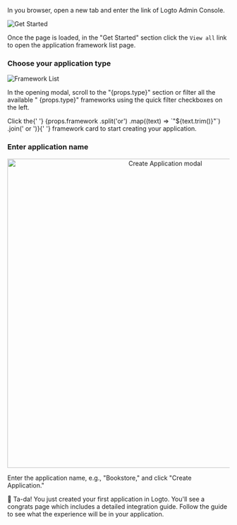 
In you browser, open a new tab and enter the link of Logto Admin Console.

![Get Started](../assets/get-started.png)

Once the page is loaded, in the "Get Started" section click the `View all` link to open the application framework list page.

### Choose your application type

![Framework List](../assets/framework-list.png)

<p>
  In the opening modal, scroll to the "{props.type}" section or filter all the available "
  {props.type}" frameworks using the quick filter checkboxes on the left.
</p>

<p>
  Click the{' '}
  {props.framework
    .split('or')
    .map((text) => `"${text.trim()}"`)
    .join(' or ')}{' '}
  framework card to start creating your application.
</p>

### Enter application name

<center>
  <img src={createApp} alt="Create Application modal" width="700" />
</center>

Enter the application name, e.g., "Bookstore," and click "Create Application."

🎉 Ta-da! You just created your first application in Logto. You'll see a congrats page which includes a detailed integration guide. Follow the guide to see what the experience will be in your application.
